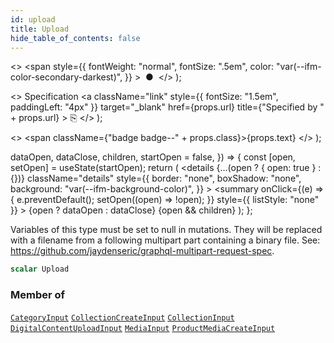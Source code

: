 ```yaml
---
id: upload
title: Upload
hide_table_of_contents: false
---
```


  <>
    <span
      style={{
        fontWeight: "normal",
        fontSize: ".5em",
        color: "var(--ifm-color-secondary-darkest)",
      }}
    >
      &nbsp;●&nbsp;
    </span>
  </>
);

  <>
    Specification
    <a
      className="link"
      style={{ fontSize: "1.5em", paddingLeft: "4px" }}
      target="\_blank"
      href={props.url}
      title={"Specified by " + props.url}
    >
      ⎘
    </a>
  </>
);

  <>
    <span className={"badge badge--" + props.class}>{props.text}</span>
  </>
);


  dataOpen,
  dataClose,
  children,
  startOpen = false,
}) => {
  const [open, setOpen] = useState(startOpen);
  return (
    <details
      {...(open ? { open: true } : {})}
      className="details"
      style={{
        border: "none",
        boxShadow: "none",
        background: "var(--ifm-background-color)",
      }}
    >
      <summary
        onClick={(e) => {
          e.preventDefault();
          setOpen((open) => !open);
        }}
        style={{ listStyle: "none" }}
      >
        {open ? dataOpen : dataClose}
      </summary>
      {open && children}
    </details>
  );
};

Variables of this type must be set to null in mutations. They will be replaced with a filename from a following multipart part containing a binary file. See: https://github.com/jaydenseric/graphql-multipart-request-spec.

```graphql
scalar Upload
```

### Member of

[`CategoryInput`](../../../api-storefront/products/inputs/category-input) <Badge class="secondary" text="input"/><Bullet />[`CollectionCreateInput`](../../../api-storefront/products/inputs/collection-create-input) <Badge class="secondary" text="input"/><Bullet />[`CollectionInput`](../../../api-storefront/products/inputs/collection-input) <Badge class="secondary" text="input"/><Bullet />[`DigitalContentUploadInput`](../../../api-storefront/products/inputs/digital-content-upload-input) <Badge class="secondary" text="input"/><Bullet />[`MediaInput`](../../../api-storefront/miscellaneous/inputs/media-input) <Badge class="secondary" text="input"/><Bullet />[`ProductMediaCreateInput`](../../../api-storefront/products/inputs/product-media-create-input) <Badge class="secondary" text="input"/>
